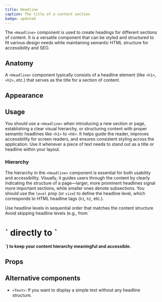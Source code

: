 ```yaml
---
title: Headline
caption: The title of a content section
badge: updated
---
```


The `<Headline>` component is used to create headings for different sections of content. It is a versatile component that can be styled and structured to fit various design needs while maintaining semantic HTML structure for accessibility and SEO.

## Anatomy

A `<Headline>` component typically consists of a headline element (like `<h1>`, `<h2>`, etc.) that serves as the title for a section of content.

## Appearance

<AppearanceDemo component={title} />

<AppearanceTable component={title} />

## Usage

You should use a `<Headline>` when introducing a new section or page, establishing a clear visual hierarchy, or structuring content with proper semantic headlines like `<h1>` to `<h6>`. It helps guide the reader, improves accessibility for screen readers, and ensures consistent styling across the application. Use it whenever a piece of text needs to stand out as a title or headline within your layout.

<ComponentDemo file="./headline.demo.tsx" />

### Hierarchy

The hierarchy in the `<Headline>` component is essential for both usability and accessibility. Visually, it guides users through the content by clearly indicating the structure of a page—larger, more prominent headlines signal more important sections, while smaller ones denote subsections. You should use the `level` prop (or `size`) to define the headline level, which corresponds to HTML headline tags (`h1`, `h2`, etc.).

<GuidelineTiles>
  <Do>
    <Do.Description>
     Use headline levels in sequential order that matches the content structure
    </Do.Description>
  </Do>
  <Dont>
    <Dont.Description>
     Avoid skipping headline levels (e.g., from `<h1>` directly to `<h4>`) to keep your content hierarchy meaningful and accessible.
    </Dont.Description>
  </Dont>
</GuidelineTiles>

## Props

<StorybookHintMessage component={title} />

<PropsTable component={title} />

## Alternative components

- `<Text>`: If you want to display a simple text without any headline structure.

